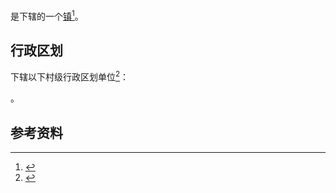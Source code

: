 {{中国乡级行政区
|景观照片文件名 =20211025 Boao Evergrande International Hospital.jpg 
|景观照片大小   = 220px
|景观照片描述   = 博鳌恒大国际医院
|46/90/02/103/000}}

'''{{PAGENAMEBASE}}'''是{{PRC admin/fullname|46/90/02/103/000|3}}下辖的一个[[行政建制镇|镇]]<ref>{{PRC admin/ref sgc|{{PRC admin/parent|46/90/02/103/000}}}}</ref>。

== 行政区划 ==
{{PAGENAMEBASE}}下辖以下村级行政区划单位<ref>{{PRC admin/ref sgc|46/90/02/103/000}}</ref>：

{{PRC admin/children|46/90/02/103/000}}。

== 参考资料 ==
{{reflist}}

{{海南行政区划小作品}}
{{PRC admin/navcat|46/90/02/103/000}}
